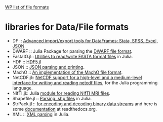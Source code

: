 [http://en.wikipedia.org/wiki/List_of_file_formats WP list of file formats]

= libraries for Data/File formats =
* DF :: [https://github.com/johnmyleswhite/DataFramesIO.jl Advanced import/export tools for DataFrames: Stata, SPSS, Excel, JSON].
* DWARF :: Julia Package for parsing the [https://github.com/loladiro/DWARF.jl DWARF file format].
* FastaIO.jl:: [https://github.com/carlobaldassi/FastaIO.jl Utilities to read/write FASTA format files] in Julia.
* HDF :: [https://github.com/timholy/HDF5.jl HDF5.jl]
* JSON :: [https://github.com/JuliaLang/JSON.jl JSON parsing and printing].
* MachO :: [https://github.com/loladiro/MachO.jl An implementation of the MachO file format].
* NetCDF.jl:: [https://github.com/meggart/NetCDF.jl  NetCDF support for a high-level and a medium-level interface for writing and reading netcdf files], for the Julia programming language.
* NIfTI.jl:: Julia [https://github.com/simonster/NIfTI.jl module for reading NIfTI MRI files].
* Shapefile.jl :: [https://github.com/loladiro/Shapefile.jl Parsing .shp files] in Julia.
* StrPack.jl :: [https://github.com/pao/StrPack.jl for encoding and decoding binary data streams] and here is some [https://strpackjl.readthedocs.org/ documentation] at readthedocs.org.
* XML :: [https://github.com/ihnorton/LibXML.jl XML parsing] in Julia.


